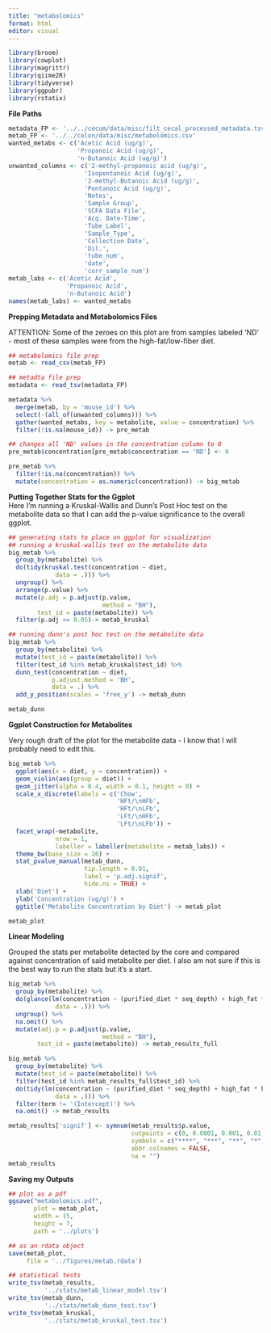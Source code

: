 ```yaml
---
title: "metabolomics"
format: html
editor: visual
---
```


```r
library(broom)
library(cowplot)
library(magrittr)
library(qiime2R)
library(tidyverse)
library(ggpubr)
library(rstatix)
```

**File Paths**

```r
metadata_FP <- '../../cecum/data/misc/filt_cecal_processed_metadata.tsv'
metab_FP <- '../../colon/data/misc/metabolomics.csv'
wanted_metabs <- c('Acetic Acid (ug/g)',
                   'Propanoic Acid (ug/g)',
                   'n-Butanoic Acid (ug/g)')
unwanted_columns <- c('2-methyl-propanoic acid (ug/g)',
                     'Isopentanoic Acid (ug/g)',
                     '2-methyl-Butanoic Acid (ug/g)',
                     'Pentanoic Acid (ug/g)',
                     'Notes',
                     'Sample Group',
                     'SCFA Data File',
                     'Acq. Date-Time',
                     'Tube_Label',
                     'Sample_Type',
                     'Collection Date',
                     'Dil.',
                     'tube_num',
                     'date',
                     'corr_sample_num')
metab_labs <- c('Acetic Acid',
                'Propanoic Acid',
                'n-Butanoic Acid')
names(metab_labs) <- wanted_metabs
```

**Prepping Metadata and Metabolomics Files**

ATTENTION: Some of the zeroes on this plot are from samples labeled 'ND' - most of these samples were from the high-fat/low-fiber diet.

```r
## metabolomics file prep 
metab <- read_csv(metab_FP)

## metadta file prep 
metadata <- read_tsv(metadata_FP)

metadata %>% 
  merge(metab, by = 'mouse_id') %>% 
  select(-(all_of(unwanted_columns))) %>% 
  gather(wanted_metabs, key = metabolite, value = concentration) %>% 
  filter(!is.na(mouse_id)) -> pre_metab

## changes all 'ND' values in the concentration column to 0 
pre_metab$concentration[pre_metab$concentration == 'ND'] <- 0

pre_metab %>% 
  filter(!is.na(concentration)) %>% 
  mutate(concentration = as.numeric(concentration)) -> big_metab
```

**Putting Together Stats for the Ggplot**\
Here I'm running a Kruskal-Wallis and Dunn's Post Hoc test on the metabolite data so that I can add the p-value significance to the overall ggplot.

```r
## generating stats to place on ggplot for visualization
## running a kruskal-wallis test on the metabolite data 
big_metab %>% 
  group_by(metabolite) %>% 
  do(tidy(kruskal.test(concentration ~ diet,
             data = .))) %>% 
  ungroup() %>% 
  arrange(p.value) %>% 
  mutate(p.adj = p.adjust(p.value,
                          method = "BH"),
        test_id = paste(metabolite)) %>%
  filter(p.adj <= 0.05)-> metab_kruskal

## running dunn's post hoc test on the metabolite data 
big_metab %>% 
  group_by(metabolite) %>% 
  mutate(test_id = paste(metabolite)) %>% 
  filter(test_id %in% metab_kruskal$test_id) %>% 
  dunn_test(concentration ~ diet,
            p.adjust.method = 'BH',
            data = .) %>% 
  add_y_position(scales = 'free_y') -> metab_dunn

metab_dunn
```

**Ggplot Construction for Metabolites**

Very rough draft of the plot for the metabolite data - I know that I will probably need to edit this.

```r
big_metab %>% 
  ggplot(aes(x = diet, y = concentration)) +
  geom_violin(aes(group = diet)) +
  geom_jitter(alpha = 0.4, width = 0.1, height = 0) +
  scale_x_discrete(labels = c('Chow', 
                              'HFt/\nHFb', 
                              'HFt/\nLFb',
                              'LFt/\nHFb', 
                              'LFt/\nLFb')) +
  facet_wrap(~metabolite, 
             nrow = 1,
             labeller = labeller(metabolite = metab_labs)) +
  theme_bw(base_size = 20) +
  stat_pvalue_manual(metab_dunn,
                     tip.length = 0.01,
                     label = 'p.adj.signif',
                     hide.ns = TRUE) +
  xlab('Diet') +
  ylab('Concentration (ug/g)') +
  ggtitle('Metabolite Concentration by Diet') -> metab_plot

metab_plot
```

**Linear Modeling**

Grouped the stats per metabolite detected by the core and compared against concentration of said metabolite per diet. I also am not sure if this is the best way to run the stats but it's a start.

```r
big_metab %>%
  group_by(metabolite) %>% 
  do(glance(lm(concentration ~ (purified_diet * seq_depth) + high_fat * high_fiber,
             data = .))) %>% 
  ungroup() %>%
  na.omit() %>%
  mutate(adj.p = p.adjust(p.value,
                          method = "BH"),
        test_id = paste(metabolite)) -> metab_results_full

big_metab %>% 
  group_by(metabolite) %>% 
  mutate(test_id = paste(metabolite)) %>% 
  filter(test_id %in% metab_results_full$test_id) %>% 
  do(tidy(lm(concentration ~ (purified_diet * seq_depth) + high_fat * high_fiber,
             data = .))) %>%
  filter(term != '(Intercept)') %>% 
  na.omit() -> metab_results

metab_results['signif'] <- symnum(metab_results$p.value,
                                  cutpoints = c(0, 0.0001, 0.001, 0.01, 0.05, 0.1, 1),
                                  symbols = c("****", "***", "**", "*", "+", "ns"),
                                  abbr.colnames = FALSE,
                                  na = "")
metab_results
```

**Saving my Outputs**

```r
## plot as a pdf
ggsave("metabolomics.pdf",
       plot = metab_plot,
       width = 15,
       height = 7,
       path = '../plots')

## as an rdata object
save(metab_plot,
     file = '../figures/metab.rdata')

## statistical tests 
write_tsv(metab_results,
          '../stats/metab_linear_model.tsv')
write_tsv(metab_dunn,
          '../stats/metab_dunn_test.tsv')
write_tsv(metab_kruskal,
          '../stats/metab_kruskal_test.tsv')
```
